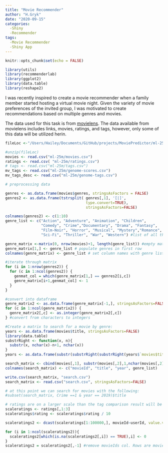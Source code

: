 ```yaml
---
title: "Movie Recommender"
author: "H.Gryk"
date: "2020-09-15"
categories: 
  -Shiny
  -Recommender
tags:
  -Movie Recommender
  -Shiny App
---
```


```r
knitr::opts_chunk$set(echo = FALSE)
```

```r
library(utils)
library(recommenderlab)
library(ggplot2)
library(data.table)
library(reshape2)
```

I was recently inspired to create a movie recommender when a family member started hosting a virtual movie night.  Given the variety of movie preferences of the invited group, I was motivated to create recommendations based on multiple genres and movies. 

The data used for this task is from [movielens](https://grouplens.org/datasets/movielens/).  The data available from movielens includes links, movies, ratings, and tags, however, only some of this data will be utilized herin.  

```r
fileLoc <-"/Users/Hailey/Documents/GitHub/projects/MoviePredictor/ml-25m.zip"

#unzip(fileLoc)
movies <- read.csv("ml-25m/movies.csv")
ratings <- read.csv( "ml-25m/ratings.csv")
# tags <- read.csv("ml-25m/tags.csv")
mv_tags <- read.csv("ml-25m/genome-scores.csv")
mv_tags_desc <- read.csv("ml-25m/genome-tags.csv")
```



```r
# preprocessing data

genres <- as.data.frame(movies$genres, stringsAsFactors = FALSE)
genres2 <- as.data.frame(tstrsplit( genres[,1], '[|]',
                                    type.convert=TRUE),
                                    stringsAsFactors=FALSE)

colnames(genres2) <- c(1:10)
genre_list <- c("Action", "Adventure", "Animation", "Children", 
                "Comedy", "Crime","Documentary", "Drama", "Fantasy",
                "Film-Noir", "Horror", "Musical", "Mystery","Romance",
                "Sci-Fi", "Thriller", "War", "Western") #list of all the genres

genre_matrix <-matrix(0, nrow(movies)+1, length(genre_list)) #empty matrix, no movies + 1, no genres
genre_matrix[1,] <- genre_list # populate genres in first row
colnames(genre_matrix) <- genre_list # set column names with genre list

#iterate through matrix
for (i in 1:nrow(genres2)) {
  for (c in 1:ncol(genres2)) {
    genmat_col = which(genre_matrix[1,] == genres2[i,c])
    genre_matrix[i+1,genmat_col] <- 1
  }
}

#convert into dataframe
genre_matrix2 <- as.data.frame(genre_matrix[-1,], stringsAsFactors=FALSE) #remove first row, which was the genre list
for (c in 1:ncol(genre_matrix2)) {
  genre_matrix2[,c] <- as.integer(genre_matrix2[,c])
} #convert from characters to integers


```

```r
#Create a matrix to search for a movie by genre:
years <- as.data.frame(movies$title, stringsAsFactors=FALSE)
library(data.table)
substrRight <- function(x, n){
  substr(x, nchar(x)-n+1, nchar(x))
}
years <- as.data.frame(substr(substrRight(substrRight(years$`movies$title`, 6),5),1,4))

search_matrix <- cbind(movies[,1], substr(movies[,2],1,nchar(movies[,2])-6), years, genre_matrix2)
colnames(search_matrix) <- c("movieId", "title", "year", genre_list)

write.csv(search_matrix, "search.csv")
search_matrix <- read.csv("search.csv", stringsAsFactors=FALSE)

# at this point we can search for movies with the following:
#subset(search_matrix, Crime ==1 & year == 2019)$title
```

```r
# ratings are on a larger scale than the tag comparison result will be so scale the ratings.  
scaleratings <- ratings[,1:3]
scaleratings$rating <- scaleratings$rating / 10


```

```r
scaleratings2 <- dcast(scaleratings[1:100000,], movieId~userId, value.var = "rating", na.rm=FALSE)

for (i in 1:ncol(scaleratings2)){
  scaleratings2[which(is.na(scaleratings2[,i]) == TRUE),i] <- 0
}
scaleratings2 = scaleratings2[,-1] #remove movieIds col. Rows are movieIds, cols are userIds

```



